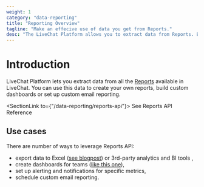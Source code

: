```yaml
---
weight: 1
category: "data-reporting"
title: "Reporting Overview"
tagline: "Make an effecive use of data you get from Reports."
desc: "The LiveChat Platform allows you to extract data from Reports. Based on that, you can create custom reports and perform in-depth analyses."
---
```


# Introduction

LiveChat Platform lets you extract data from all the [Reports](https://www.livechatinc.com/help/reporting-options-available-in-livechat/) available in LiveChat. You can use this data to create your own reports, build custom dashboards or set up custom email reporting.

<SectionLink to={"/data-reporting/reports-api"}>
  See Reports API Reference
</SectionLink>

## Use cases

There are number of ways to leverage Reports API:

- export data to Excel ([see blogpost](https://developers.livechatinc.com/blog/how-to-get-livechat-api-data-with-microsoft-excel-or-power-bi/)) or 3rd-party analytics and BI tools
  ,
- create dashboards for teams ([like this one](https://dashboard.livechatinc.com/)),
- set up alerting and notifications for specific metrics,
- schedule custom email reporting.
